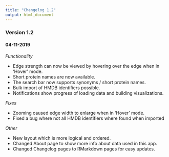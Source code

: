 ```yaml
---
title: "Changelog 1.2"
output: html_document
---
```


### Version 1.2
#### 04-11-2019


_Functionality_

- Edge strength can now be viewed by hovering over the edge when in 'Hover' mode.
- Short protein names are now available.
- The search bar now supports synonyms / short protein names.
- Bulk import of HMDB identifiers possible.
- Notifications show progress of loading data and building visualizations.

_Fixes_
        
- Zooming caused edge width to enlarge when in 'Hover' mode.
- Fixed a bug where not all HMDB identifiers where found when imported

_Other_

- New layout which is more logical and ordered.
- Changed About page to show more info about data used in this app.
- Changed Changelog pages to RMarkdown pages for easy updates.